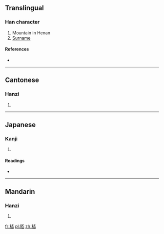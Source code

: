 ==Translingual==

===Han character===
{{Han char|rn=46|rad=山|as=09|sn=12|four=2397<sub>1</sub>|canj=竹木戈山山 (HDIUU)}}

# Mountain in Henan
# [[Surname]]

====References====
* {{Han ref|kx=0316.100|dkj=08273|dj=0616.350|hdz=42606.020|uh=5D47|ud=23879|bh=B452|bd=46162}}

----

==Cantonese==

===Hanzi===
{{yue-hanzi|jyut=|y=kai1}}

# {{defn|Cantonese|sort=山09}}

----

==Japanese==

===Kanji===
{{ja-kanji|grade=|rs=山09}}

# {{defn|Japanese|sort=山09}}

====Readings====
* {{ja-readings|on=[[けい]] (kei), [[げい]] (gei)|kun=}}

----

==Mandarin==

===Hanzi===
{{cmn-hanzi|pin=[[jī]] ([[ji1]])|wg=chi<sup>1</sup>}}

# {{defn|Mandarin|sort=山09}}

[[fr:嵇]]
[[pl:嵇]]
[[zh:嵇]]